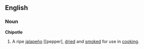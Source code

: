 ==English==
===Noun===
'''Chipotle'''
#A ripe [[jalapeño]] [[pepper], [[dried]] and [[smoked]] for use in [[cooking]].